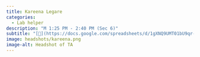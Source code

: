 ```yaml
---
title: Kareena Legare
categories: 
  - Lab helper
description: "M 1:25 PM - 2:40 PM (Sec 6)"
subtitle: "[🔗](https://docs.google.com/spreadsheets/d/1gXNQ9UMT01bU9qr-YDsA2GIpslldHmfwPg1gcOj2GTA/edit?usp=sharing)"
image: headshots/kareena.png
image-alt: Headshot of TA
---
```

